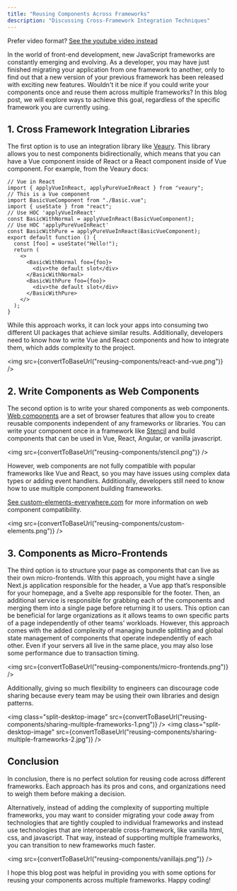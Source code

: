 ```yaml
---
title: "Reusing Components Across Frameworks"
description: "Discussing Cross-Framework Integration Techniques"
---
```



Prefer video format? [See the youtube video instead](https://www.youtube.com/watch?v=XLPwT0lZjIE)

In the world of front-end development, new JavaScript frameworks are constantly emerging and evolving. As a developer, you may have just finished migrating your application from one framework to another, only to find out that a new version of your previous framework has been released with exciting new features. Wouldn't it be nice if you could write your components once and reuse them across multiple frameworks? In this blog post, we will explore ways to achieve this goal, regardless of the specific framework you are currently using.

## 1. Cross Framework Integration Libraries

The first option is to use an integration library like [Veaury](https://github.com/devilwjp/veaury). This library allows you to nest components bidirectionally, which means that you can have a Vue component inside of React or a React component inside of Vue component. For example, from the Veaury docs:

```tsx
// Vue in React
import { applyVueInReact, applyPureVueInReact } from "veaury";
// This is a Vue component
import BasicVueComponent from "./Basic.vue";
import { useState } from "react";
// Use HOC 'applyVueInReact'
const BasicWithNormal = applyVueInReact(BasicVueComponent);
// Use HOC 'applyPureVueInReact'
const BasicWithPure = applyPureVueInReact(BasicVueComponent);
export default function () {
  const [foo] = useState("Hello!");
  return (
    <>
      <BasicWithNormal foo={foo}>
        <div>the default slot</div>
      </BasicWithNormal>
      <BasicWithPure foo={foo}>
        <div>the default slot</div>
      </BasicWithPure>
    </>
  );
}
```

While this approach works, it can lock your apps into consuming two different UI packages that achieve similar results. Additionally, developers need to know how to write Vue and React components and how to integrate them, which adds complexity to the project.

<img src={convertToBaseUrl("reusing-components/react-and-vue.png")} />

## 2. Write Components as Web Components

The second option is to write your shared components as web components. [Web components](https://developer.mozilla.org/en-US/docs/Web/Web_Components) are a set of browser features that allow you to create reusable components independent of any frameworks or libraries. You can write your component once in a framework like [Stencil](https://stenciljs.com/) and build components that can be used in Vue, React, Angular, or vanilla javascript.

<img src={convertToBaseUrl("reusing-components/stencil.png")} />

However, web components are not fully compatible with popular frameworks like Vue and React, so you may have issues using complex data types or adding event handlers. Additionally, developers still need to know how to use multiple component building frameworks.

[See custom-elements-everywhere.com](https://custom-elements-everywhere.com/) for more information on web component compatibility.

<img src={convertToBaseUrl("reusing-components/custom-elements.png")} />

## 3. Components as Micro-Frontends

The third option is to structure your page as components that can live as their own micro-frontends. With this approach, you might have a single Next.js application responsible for the header, a Vue app that’s responsible for your homepage, and a Svelte app responsible for the footer. Then, an additional service is responsible for grabbing each of the components and merging them into a single page before returning it to users. This option can be beneficial for large organizations as it allows teams to own specific parts of a page independently of other teams’ workloads. However, this approach comes with the added complexity of managing bundle splitting and global state management of components that operate independently of each other. Even if your servers all live in the same place, you may also lose some performance due to transaction timing.

<img src={convertToBaseUrl("reusing-components/micro-frontends.png")} />

Additionally, giving so much flexibility to engineers can discourage code sharing because every team may be using their own libraries and design patterns.

<img
  class="split-desktop-image"
  src={convertToBaseUrl("reusing-components/sharing-multiple-frameworks-1.png")}
/>
<img
  class="split-desktop-image"
  src={convertToBaseUrl("reusing-components/sharing-multiple-frameworks-2.jpg")}
/>

## Conclusion

In conclusion, there is no perfect solution for reusing code across different frameworks. Each approach has its pros and cons, and organizations need to weigh them before making a decision.

Alternatively, instead of adding the complexity of supporting multiple frameworks, you may want to consider migrating your code away from technologies that are tightly coupled to individual frameworks and instead use technologies that are interoperable cross-framework, like vanilla html, css, and javascript. That way, instead of supporting multiple frameworks, you can transition to new frameworks much faster.

<img src={convertToBaseUrl("reusing-components/vanillajs.png")} />

I hope this blog post was helpful in providing you with some options for reusing your components across multiple frameworks. Happy coding!
